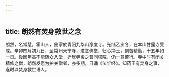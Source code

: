 ```yaml
---
---
---
```

title: 朗然有焚身救世之念
---



朗然，名常慧，霍山人，出家於青阳九华山净度寺。光绪乙亥冬，在本山甘露寺受戒。辛卯四月初九日，至常州天宁寺，进念佛堂，归心净土，刻苦精勤，十五年如一日。後因年高不能随众入堂，迁居寺後之普同塔院，仍一意苦行。寺中时有闭关精修之僧，朗然发愿为护关僧者，亦多期，日诵《法华经》。知药王有焚身之事，遂时以焚身救世语人。